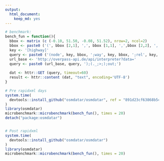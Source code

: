 ```yaml
---
output: 
  html_document: 
    keep_md: yes
---
```


```r
# benchmark:
bench_fun = function(){
  bbox <- matrix (c (-0.10, 51.50, -0.08, 51.52), nrow=2, ncol=2)
  bbox <- paste0 ('(', bbox [2,1], ',', bbox [1,1], ',',bbox [2,2], ',', bbox [1,2], ')')
  key <- '[highway]'
  query <- paste0 ('(node', key, bbox, ';way', key, bbox, ';rel', key, bbox, ';')
  url_base <- 'http://overpass-api.de/api/interpreter?data='
  query <- paste0 (url_base, query, ');(._;>;);out;')
  
  dat <- httr::GET (query, timeout=60)
  result <- httr::content (dat, "text", encoding='UTF-8')
}

# Pre rapidxml days
system.time(
  devtools::install_github("osmdatar/osmdatar", ref = "891d23cf63868b5c603ef7c44aaeaef0cd2debb3")
)
library(osmdatar)
microbenchmark::microbenchmark(bench_fun(), times = 20)
detach("package:osmdatar")


# Post rapidxml
system.time(
  devtools::install_github("osmdatar/osmdatar")
)
library(osmdatar)
microbenchmark::microbenchmark(bench_fun(), times = 20)
```

